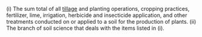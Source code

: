 (i) The sum total of all [[tillage]] and planting operations, cropping practices, fertilizer, lime, irrigation, herbicide and insecticide application, and other treatments conducted on or applied to a soil for the production of plants. (ii) The branch of soil science that deals with the items listed in (i).